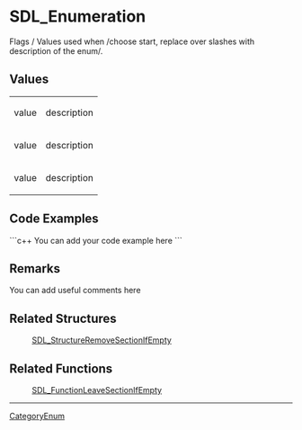 <!-- pragma section-numbers off -->
<!-- pragma disable-camelcase -->

= SDL_Enumeration =
Flags / Values used when /choose start, replace over slashes with description of the enum/.


<!-- Remove this comment from the Enum page when creating page.  
To automatically show Values content from this page on a function page place the following markup in the Remarks section of the related function(s), where enumeration is replaced by the actual enumeration name:
<<Include(SDL_enumeration, , , from="== Values ==", to="== Code Examples ==")>> -->

== Values ==
{|
|value
|description
|-
|value
|description
|-
|value
|description
|}

== Code Examples ==
```c++
You can add your code example here
```

== Remarks ==
You can add useful comments here

== Related Structures ==
:[[SDL_StructureRemoveSectionIfEmpty]]

== Related Functions ==
:[[SDL_FunctionLeaveSectionIfEmpty]]

----
[[CategoryEnum]]
